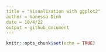 ```yaml
---
title = "Visualization with ggplot2"
author = Vanessa Dinh
date = 10/4/22
output = github_document
---
```


```r
knitr::opts_chunk$set(echo = TRUE)

```

